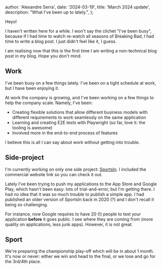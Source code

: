 
  author: 'Alexandre Serra',
  date: '2024-03-19',
  title: 'March 2024 update',
  description: "What I've been up to lately.",
};


Heyo!

I haven't written here for a while.
I won't say the clichet "I've been busy", because if I had time to watch re-watch all seasons of Breaking Bad, I had time to write a blog post.
I just didn't feel like it, I guess.

I am realising now that this is the first time I am writing a non-technical blog post in my blog. Hope you don't mind.

## Work

I've been busy on a few things lately. I've been on a tight schedule at work, but I have been enjoying it.

At work the company is growing, and I've been working on a few things to help the company scale. Namely, I've been:

- Creating flexible solutions that allow different business models with different requirements to work seamlessly on the same application
- Learning and creating E2E tests with Playwright (so far, love it: the tooling is awesome)
- Involved more in the end-to-end process of features

I believe this is all I can say about work without getting into trouble.

## Side-project

I'm currently working on only one side project: [SportsIn](https://sportsin.app/). I included the commercial website link so you can check it out.

Lately I've been trying to push my applications to the App Store and Google Play, which hasn't been easy: lots of trial-and-error, but I'm getting there.
I had no idea that it was so much trouble to publish a simple app. I had published an older version of SportsIn back in 2020 (?) and I don't recall it being so challenging.

For instance, now Google requires to have 20 (!) people to test your application **before** it goes public. I see where they are coming from (more quality on applications, less junk apps).
However, it is not great.

## Sport

We're preparing the championship play-off which will be in about 1 month. It's now or never: either we win and head to the final, or we lose and go for the 3rd/4th place.
